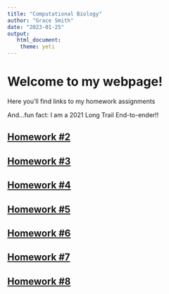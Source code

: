 ```yaml
---
title: "Computational Biology"
author: "Grace Smith"
date: "2023-01-25"
output: 
   html_document:
    theme: yeti
---
```


# Welcome to my webpage!

Here you'll find links to my homework assignments

And...fun fact: I am a 2021 Long Trail End-to-ender!!


## [Homework #2](newpage.html)

## [Homework #3](homework3.html)

## [Homework #4](homework4.html)

## [Homework #5](homework5.html)

## [Homework #6](homework6.html)

## [Homework #7](homework7.html)

## [Homework #8](homework8.html)



